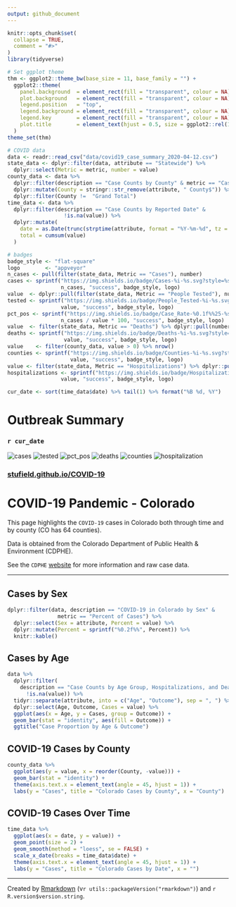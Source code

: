```yaml
---
output: github_document
---
```


<!-- README.md is generated from README.Rmd. Please edit that file -->

```r
knitr::opts_chunk$set(
  collapse = TRUE,
  comment = "#>"
)
library(tidyverse)

# Set ggplot theme
thm <- ggplot2::theme_bw(base_size = 11, base_family = "") +
  ggplot2::theme(
    panel.background  = element_rect(fill = "transparent", colour = NA),
    plot.background   = element_rect(fill = "transparent", colour = NA),
    legend.position   = "top",
    legend.background = element_rect(fill = "transparent", colour = NA),
    legend.key        = element_rect(fill = "transparent", colour = NA),
    plot.title        = element_text(hjust = 0.5, size = ggplot2::rel(1.5))
  )
theme_set(thm)

# COVID data
data <- readr::read_csv("data/covid19_case_summary_2020-04-12.csv")
state_data <- dplyr::filter(data, attribute == "Statewide") %>% 
  dplyr::select(Metric = metric, number = value)
county_data <- data %>%
  dplyr::filter(description == "Case Counts by County" & metric == "Cases") %>%
  dplyr::mutate(County = stringr::str_remove(attribute, " County$")) %>%
  dplyr::filter(County !=  "Grand Total")
time_data <- data %>% 
  dplyr::filter(description == "Case Counts by Reported Date" &
                  !is.na(value)) %>% 
  dplyr::mutate(
    date = as.Date(trunc(strptime(attribute, format = "%Y-%m-%d", tz = "MST"), "day")),
    total = cumsum(value)
  )

# badges
badge_style <- "flat-square"
logo        <- "appveyor"
n_cases <- pull(filter(state_data, Metric == "Cases"), number)
cases <- sprintf("https://img.shields.io/badge/Cases-%i-%s.svg?style=%s&logo=%s",
                 n_cases, "success", badge_style, logo)
value  <- dplyr::pull(filter(state_data, Metric == "People Tested"), number)
tested <- sprintf("https://img.shields.io/badge/People_Tested-%i-%s.svg?style=%s&logo=%s",
                 value, "success", badge_style, logo)
pct_pos <- sprintf("https://img.shields.io/badge/Case_Rate-%0.1f%%25-%s.svg?style=%s&logo=%s",
                 n_cases / value * 100, "success", badge_style, logo)
value  <- filter(state_data, Metric == "Deaths") %>% dplyr::pull(number)
deaths <- sprintf("https://img.shields.io/badge/Deaths-%i-%s.svg?style=%s&logo=%s",
                  value, "success", badge_style, logo)
value    <- filter(county_data, value > 0) %>% nrow()
counties <- sprintf("https://img.shields.io/badge/Counties-%i-%s.svg?style=%s&logo=%s", 
                    value, "success", badge_style, logo)
value <- filter(state_data, Metric == "Hospitalizations") %>% dplyr::pull(number)
hospitalizations <- sprintf("https://img.shields.io/badge/Hospitalizations-%i-%s.svg?style=%s&logo=%s",
                 value, "success", badge_style, logo)

cur_date <- sort(time_data$date) %>% tail(1) %>% format("%B %d, %Y")
```


# Outbreak Summary 
### `r cur_date`

![cases](`r cases`)
![tested](`r tested`)
![pct_pos](`r pct_pos`)
![deaths](`r deaths`)
![counties](`r counties`)
![hospitalization](`r hospitalizations`)

### [stufield.github.io/COVID-19](https://stufield.github.io/COVID-19)

# COVID-19 Pandemic - Colorado

This page highlights the `COVID-19` cases in Colorado both 
through time and by county (CO has 64 counties).

Data is obtained from the Colorado Department of Public Health & Environment 
(CDPHE).

See the `CDPHE` [website](https://covid19.colorado.gov/case-data) for more 
information and raw case data.

----------

## Cases by Sex
```r
dplyr::filter(data, description == "COVID-19 in Colorado by Sex" &
                metric == "Percent of Cases") %>% 
  dplyr::select(Sex = attribute, Percent = value) %>%  
  dplyr::mutate(Percent = sprintf("%0.2f%%", Percent)) %>% 
  knitr::kable()
```

## Cases by Age
```r
data %>%
  dplyr::filter(
    description == "Case Counts by Age Group, Hospitalizations, and Deaths" &
      !is.na(value)) %>% 
  tidyr::separate(attribute, into = c("Age", "Outcome"), sep = ", ") %>%
  dplyr::select(Age, Outcome, Cases = value) %>%
  ggplot(aes(x = Age, y = Cases, group = Outcome)) +
  geom_bar(stat = "identity", aes(fill = Outcome)) +
  ggtitle("Case Proportion by Age & Outcome")
```

## COVID-19 Cases by County
```r
county_data %>%
  ggplot(aes(y = value, x = reorder(County, -value))) +
  geom_bar(stat = "identity") +
  theme(axis.text.x = element_text(angle = 45, hjust = 1)) +
  labs(y = "Cases", title = "Colorado Cases by County", x = "County")
```

## COVID-19 Cases Over Time
```r
time_data %>%
  ggplot(aes(x = date, y = value)) +
  geom_point(size = 2) +
  geom_smooth(method = "loess", se = FALSE) +
  scale_x_date(breaks = time_data$date) +
  theme(axis.text.x = element_text(angle = 45, hjust = 1)) +
  labs(y = "Cases", title = "Colorado Cases by Date", x = "")
```

-------------

Created by [Rmarkdown](https://github.com/rstudio/rmarkdown)
(v`r utils::packageVersion("rmarkdown")`) and `r R.version$version.string`.
